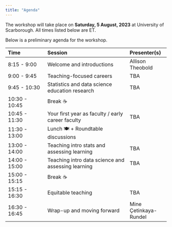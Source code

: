 ```yaml
---
title: "Agenda"
---
```


The workshop will take place on **Saturday, 5 August, 2023** at University of Scarborough. All times listed below are ET.

Below is a preliminary agenda for the workshop.

| Time           | Session                                            | Presenter(s)          |
|:-----------------|:------------------------------------|:-----------------|
| 8:15 - 9:00    | Welcome and introductions                          | Allison Theobold      |
| 9:00 - 9:45    | Teaching-focused careers                           | TBA                   |
| 9:45 - 10:30   | Statistics and data science education research     | TBA                   |
| 10:30 - 10:45  | Break ☕                                           |                       |
| 10:45 - 11:30  | Your first year as faculty / early career faculty  | TBA                   |
| 11:30 - 13:00  | Lunch 🍽️ + Roundtable discussions                  |                       |
| 13:00 - 14:00  | Teaching intro stats and assessing learning        | TBA                   |
| 14:00 - 15:00  | Teaching intro data science and assessing learning | TBA                   |
| 15:00 - 15:15  | Break ☕                                           |                       |
| 15:15 - 16:30  | Equitable teaching                                 | TBA                   |
| 16:30 - 16:45  | Wrap-up and moving forward                         | Mine Çetinkaya-Rundel |
